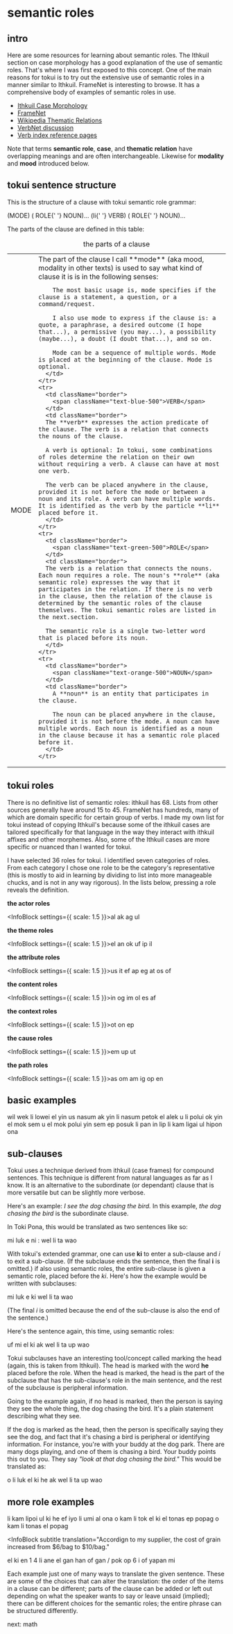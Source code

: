 
# semantic roles

## intro

Here are some resources for learning about semantic roles. The Ithkuil section on case morphology has a good explanation of the use of semantic roles. That's where I was first exposed to this concept. One of the main reasons for tokui is to try out the extensive use of semantic roles in a manner similar to Ithkuil. FrameNet is interesting to browse. It has a comprehensive body of examples of semantic roles in use.

- [Ithkuil Case Morphology](https://ithkuil.net/newithkuil_04_case.htm)
- [FrameNet](https://framenet.icsi.berkeley.edu/frameIndex)
- [Wikipedia Thematic Relations](https://en.wikipedia.org/wiki/Thematic_relation)
- [VerbNet discussion](https://verbs.colorado.edu/~mpalmer/projects/verbnet.html)
- [Verb index reference pages](https://uvi.colorado.edu/references_page)

Note that terms **semantic role**, **case**, and **thematic relation** have overlapping meanings and are often interchangeable. Likewise for **modality** and **mood** introduced below.

## tokui sentence structure

This is the structure of a clause with tokui semantic role grammar:

<span className="font-semibold text-lg">
  <span className="text-purple-500">(MODE)</span> (
  <span className="text-green-500">ROLE</span>{' '}
  <span className="text-orange-500">NOUN</span>)... (li{' '}
  <span className="text-blue-500">VERB</span>) (
  <span className="text-green-500">ROLE</span>{' '}
  <span className="text-orange-500">NOUN</span>)...
</span>

The parts of the clause are defined in this table:

<table className="table-auto">
  <caption>the parts of a clause</caption>
  <tbody>
    <tr>
      <td className="border">
        <span className="text-purple-500">MODE</span>
      </td>
      <td className="border">
        The part of the clause I call **mode** (aka mood, modality in other texts) is used to say what kind of clause it is is in the following senses:

        The most basic usage is, mode specifies if the clause is a statement, a question, or a command/request.

        I also use mode to express if the clause is: a quote, a paraphrase, a desired outcome (I hope that...), a permissive (you may...), a possibility (maybe...), a doubt (I doubt that...), and so on.

        Mode can be a sequence of multiple words. Mode is placed at the beginning of the clause. Mode is optional.
      </td>
    </tr>
    <tr>
      <td className="border">
        <span className="text-blue-500">VERB</span>
      </td>
      <td className="border">
      The **verb** expresses the action predicate of the clause. The verb is a relation that connects the nouns of the clause.

      A verb is optional: In tokui, some combinations of roles determine the relation on their own without requiring a verb. A clause can have at most one verb.

      The verb can be placed anywhere in the clause, provided it is not before the mode or between a noun and its role. A verb can have multiple words. It is identified as the verb by the particle **li** placed before it.
      </td>
    </tr>
    <tr>
      <td className="border">
        <span className="text-green-500">ROLE</span>
      </td>
      <td className="border">
      The verb is a relation that connects the nouns. Each noun requires a role. The noun's **role** (aka semantic role) expresses the way that it participates in the relation. If there is no verb in the clause, then the relation of the clause is determined by the semantic roles of the clause themselves. The tokui semantic roles are listed in the next.section.

      The semantic role is a single two-letter word that is placed before its noun.
      </td>
    </tr>
    <tr>
      <td className="border">
        <span className="text-orange-500">NOUN</span>
      </td>
      <td className="border">
        A **noun** is an entity that participates in the clause.

        The noun can be placed anywhere in the clause, provided it is not before the mode. A noun can have multiple words. Each noun is identified as a noun in the clause because it has a semantic role placed before it.
      </td>
    </tr>

  </tbody>
</table>

## tokui roles

There is no definitive list of semantic roles: ithkuil has 68. Lists from other sources generally have around 15 to 45. FrameNet has hundreds, many of which are domain specific for certain group of verbs. I made my own list for tokui instead of copying Ithkuil's because some of the ithkuil cases are tailored specifically for that language in the way they interact with ithkuil affixes and other morphemes. Also, some of the Ithkuil cases are more specific or nuanced than I wanted for tokui.

I have selected 36 roles for tokui. I identified seven categories of roles. From each category I chose one role to be the category's representative (this is mostly to aid in learning by dividing to list into more manageable chucks, and is not in any way rigorous). In the lists below, pressing a role reveals the definition.

<div className="border rounded-xl px-4">

**the actor roles**

<InfoBlock settings={{ scale: 1.5 }}>al ak ag ul</InfoBlock>

**the theme roles**

<InfoBlock settings={{ scale: 1.5 }}>el an ok uf ip il</InfoBlock>

**the attribute roles**

<InfoBlock settings={{ scale: 1.5 }}>us it ef ap eg at os of</InfoBlock>

**the content roles**

<InfoBlock settings={{ scale: 1.5 }}>in og im ol es af</InfoBlock>

**the context roles**

<InfoBlock settings={{ scale: 1.5 }}>ot on ep</InfoBlock>

**the cause roles**

<InfoBlock settings={{ scale: 1.5 }}>em up ut</InfoBlock>

**the path roles**

<InfoBlock settings={{ scale: 1.5 }}>as om am ig op en</InfoBlock>

</div>

## basic examples

<InfoBlock subtitle translation="I hope it doesn't rain.">
  wil wek li lowei
</InfoBlock>

<InfoBlock subtitle translation="You're silly.">
  el yin us nasum
</InfoBlock>

<InfoBlock subtitle translation="You're being silly.">
  ak yin li nasum
</InfoBlock>

<InfoBlock subtitle translation="Hello, Alex.">
  petok el alek
</InfoBlock>

<InfoBlock subtitle translation="What is your favorite food?">
  u li polui ok yin el mok sem
</InfoBlock>

<InfoBlock subtitle translation="What is your favorite food?">
  u el mok polui yin sem
</InfoBlock>

<InfoBlock subtitle translation="I'll give you the book tomorrow.">
  ep posuk li pan in lip
</InfoBlock>

<InfoBlock subtitle translation="Their cheerfulness is infuriating.">
  li kam ligai ul hipon ona
</InfoBlock>

## sub-clauses

Tokui uses a technique derived from ithkuil (case frames) for compound sentences. This technique is different from natural languages as far as I know. It is an alternative to the subordinate (or dependant) clause that is more versatile but can be slightly more verbose.

Here's an example: _I see the dog chasing the bird._ In this example, _the dog chasing the bird_ is the subordinate clause.

In Toki Pona, this would be translated as two sentences like so:

<InfoBlock subtitle translation="I see this: the dog chases the bird.">
  mi luk e ni : wel li ta wao
</InfoBlock>

With tokui's extended grammar, one can use **ki** to enter a sub-clause and _i_ to exit a sub-clause. (If the subclause ends the sentence, then the final **i** is omitted.) if also using semantic roles, the entire sub-clause is given a semantic role, placed before the _ki_. Here's how the example would be written with subclauses:

<InfoBlock subtitle translation="I see the dog chasing the bird.">
  mi luk e ki wel li ta wao
</InfoBlock>

(The final _i_ is omitted because the end of the sub-clause is also the end of the sentence.) 

Here's the sentence again, this time, using semantic roles:

<InfoBlock subtitle translation="I see the dog chasing the bird.">
  uf mi el ki ak wel li ta up wao
</InfoBlock>

Tokui subclauses have an interesting tool/concept called marking the head (again, this is taken from Ithkuil). The head is marked with the word **he** placed before the role. When the head is marked, the head is the part of the subclause that has the sub-clause's role in the main sentence, and the rest of the subclause is peripheral information. 

Going to the example again, if no head is marked, then the person is saying they see the whole thing, the dog chasing the bird. It's a plain statement describing what they see.

If the dog is marked as the head, then the person is specifically saying they see the dog, and fact that it's chasing a bird is peripheral or identifying information. For instance, you're with your buddy at the dog park. There are many dogs playing, and one of them is chasing a bird. Your buddy points this out to you. They say _"look at that dog chasing the bird."_ This would be translated as:

<InfoBlock subtitle translation="Look at that dog chasing the bird.">
  o li luk el ki he ak wel li ta up wao
</InfoBlock>


## more role examples

<InfoBlock subtitle translation="The way they're playing is delightful to see.">
  li kam lipoi ul ki he ef iyo li umi al ona
</InfoBlock>

<InfoBlock subtitle translation="Let's talk about our plans for the weekend.">
  o kam li tok el ki el tonas ep popag
</InfoBlock>

<InfoBlock subtitle translation="Let's plan our weekend.">
  o kam li tonas el popag
</InfoBlock>

<InfoBlock
  subtitle
  translation="Accordign to my supplier, the cost of grain increased from $6/bag to $10/bag."
>
  el ki en 1 4 li ane el gan han of gan / pok op 6 i of yapan mi
</InfoBlock>

Each example just one of many ways to translate the given sentence. These are some of the choices that can alter the translation: the order of the items in a clause can be different; parts of the clause can be added or left out depending on what the speaker wants to say or leave unsaid (implied); there can be different choices for the semantic roles; the entire phrase can be structured differently.

<Link href="/docs/math">next: math</Link>
